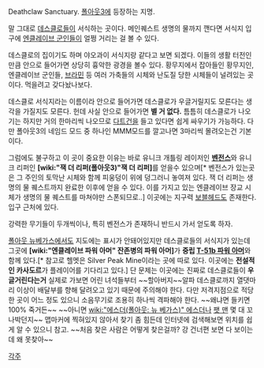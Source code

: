 Deathclaw Sanctuary. [[폴아웃3]]에 등장하는 지명. 

말 그대로 [[데스클로]]들이 서식하는 곳이다. 메인퀘스트 생명의 물까지 깬다면 서식지 입구에 [[엔클레이브 군인]]들이 얼쩡 거리는 걸 볼 수 있다.

데스클로의 집이기도 하며 야오과이 서식지랑 같다고 보면 되겠다. 이들의 생활 터전인 만큼 안으로 들어가면 상당히 흉악한 광경을 볼수 있다. 황무지에서 잡아들인 황무지인, 엔클레이브 군인들, [[브라민]] 등 여러 가축들의 시체와 난도질 당한 시체들이 널려있는 곳이다. 먹을려고 갖다놨나보다.

데스클로 서식지라는 이름이라 안으로 들어가면 데스클로가 우글거릴지도 모른다는 생각을 가질지도 모른다. 헌데 사실 안으로 들어가면 '''별 거 없다.''' 틈틈히 데스클로가 나오기는 하지만 거의 한마리씩 나오므로 [[다트건]]을 들고 있다면 쉽게 싸우기가 가능하다. 다만 폴아웃3의 네임드 모드 중 하나인 MMM모드를 깔고나면 3마리씩 몰려오는건 기본이다.

그럼에도 불구하고 이 곳이 중요한 이유는 바로 유니크 개틀링 레이저인 '''[[벤전스]]'''와 유니크 리퍼인 '''[wiki:"잭 더 리퍼(폴아웃3)"잭 더 리퍼]'''를 얻을수 있으며[* 벤전스가 있는곳은 그 주인의 토막난 시체와 함께 피웅덩이 위에 덩그러니 놓여져 있다. 잭 더 리퍼는 생명의 물 퀘스트까지 완료한 이후에 얻을 수 있다. 이를 가지고 있는 엔클레이브 장교 시체가 생명의 물 퀘스트를 마쳐야만 스폰되므로..] 이곳에는 지구력 [[보블헤드]]도 존재한다. 입구 근처에 있다. 

강력한 무기들이 두개씩이나, 특히 벤전스가 존재하니 반드시 가서 얻도록 하자. 

[[폴아웃 뉴베가스]]에서도 지도에는 표시가 안돼어있지만 데스클로들의 서식지가 있는데 그곳에 '''[wiki:"엔클레이브 파워 아머" 잔존병의 파워 아머]'''가 '''중립 [[T-51b 파워 아머]]'''와 함께 있다.[* 참고로 헬멧은  Silver Peak Mine이라는 곳에 따로 있다. 이곳에는 '''전설적인 카사도르'''가 플레이어를 기다리고 있다.] 단 문제는 이곳에는 진짜로 데스클로들이 '''우글거린다는거''' 실제로 가보면 어린 녀석들부터 ~~할아버지~~알파 데스클로까지 열댓마리 이상이 배달부를 향해 달려오고 있기 때문에 주의해야 한다. 다만 저격지점으로 적당한 곳이 어느 정도 있으니 소음무기로 조용히 하나씩 격파해야 한다. ~~왜냐면 들키면 100% 죽거든~~ ~~아니면 [[wiki:"에스더(폴아웃: 뉴 베가스)" 에스더]]나 [[팻 맨]] 몇 대 꼬나박던지~~ 맵마커에 찍혀있지 않아서 찾기 좀 힘든데 인터넷에 검색해보면 위치를 쉽게 알 수 있으니 참고. ~~처음 찾은 사람은 어떻게 찾은걸까? 강 건너편 보면 다 보이는데 왜 못찾아~~
 
[[각주]]
